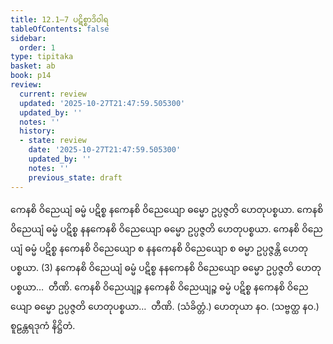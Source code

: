 ```yaml
---
title: 12.1–7 ပဋိစ္စာဒိဝါရ
tableOfContents: false
sidebar:
  order: 1
type: tipitaka
basket: ab
book: p14
review:
  current: review
  updated: '2025-10-27T21:47:59.505300'
  updated_by: ''
  notes: ''
  history:
  - state: review
    date: '2025-10-27T21:47:59.505300'
    updated_by: ''
    notes: ''
    previous_state: draft
---
```



<ReviewStatus review={frontmatter.review} showDetails={true} />

<HypothesisAnnotation frontmatter={frontmatter} />

<DynamicBreadcrumb />

<Division number="15" book="p14" e="ch" v="40" p="202">

<Paragraph number="47" book="p14">
ကေနစိ ဝိညေယျံ ဓမ္မံ ပဋိစ္စ နကေနစိ ဝိညေယျော ဓမ္မော ဥပ္ပဇ္ဇတိ ဟေတုပစ္စယာ. ကေနစိ ဝိညေယျံ ဓမ္မံ ပဋိစ္စ နနကေနစိ ဝိညေယျော ဓမ္မော ဥပ္ပဇ္ဇတိ ဟေတုပစ္စယာ. ကေနစိ ဝိညေယျံ ဓမ္မံ ပဋိစ္စ နကေနစိ ဝိညေယျော စ နနကေနစိ ဝိညေယျော စ ဓမ္မာ ဥပ္ပဇ္ဇန္တိ ဟေတုပစ္စယာ. (3)
</Paragraph>

<Paragraph number="48" book="p14">
နကေနစိ ဝိညေယျံ ဓမ္မံ ပဋိစ္စ နနကေနစိ ဝိညေယျော ဓမ္မော ဥပ္ပဇ္ဇတိ ဟေတုပစ္စယာ…  တီဏိ.
</Paragraph>

<Paragraph number="49" book="p14">
ကေနစိ ဝိညေယျဉ္စ နကေနစိ ဝိညေယျဉ္စ ဓမ္မံ ပဋိစ္စ နကေနစိ ဝိညေယျော ဓမ္မော ဥပ္ပဇ္ဇတိ ဟေတုပစ္စယာ…  တီဏိ. (သံခိတ္တံ.)
</Paragraph>

<Paragraph number="50" book="p14">
ဟေတုယာ နဝ. (သဗ္ဗတ္ထ နဝ.)

</Paragraph>
</Division>

<Paragraph number="51" type="center" book="p14">
စူဠန္တရဒုကံ နိဋ္ဌိတံ.
</Paragraph>
